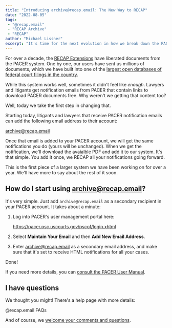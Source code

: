 ```yaml
---
title: "Introducing archive@recap.email: The New Way to RECAP"
date: "2022-08-05"
tags:
 - "@recap.email"
 - "RECAP Archive"
 - "RECAP"
author: "Michael Lissner"
excerpt: "It's time for the next evolution in how we break down the PACER paywall."
---
```


<p class="lead">For over a decade, the <a href="/recap/">RECAP Extensions</a> have liberated documents from the PACER system. One by one, our users have sent us millions of documents, which we have built into one of the <a href="https://www.courtlistener.com/recap/">largest open databases of federal court filings in the country</a>.</p>

While this system works well, sometimes it didn't feel like *enough*. Lawyers and litigants get notification emails from PACER that contain links to download PACER documents free. Why weren't we getting that content too?

Well, today we take the first step in changing that.

Starting today, litigants and lawyers that receive PACER notification emails can add the following email address to their account:

<AlertBox><p class="text-center text-lg font-bold">archive@recap.email</p></AlertBox>

Once that email is added to your PACER account, we will get the same notifications you do (yours will be unchanged). When we get the notification, we'll download the avaialble PDF and add it to our system. It's that simple. You add it once, we RECAP all your notifications going forward.

This is the first piece of a larger system we have been working on for over a year. We'll have more to say about the rest of it soon.


## How do I start using archive@recap.email?

It's very simple. Just add `archive@recap.email` as a secondary recipient in your PACER account. It takes about a minute:

1. Log into PACER's user management portal here:

    <https://pacer.psc.uscourts.gov/pscof/login.xhtml>

2. Select **Maintain Your Email** and then **Add New Email Address**.

3. Enter archive@recap.email as a secondary email address, and make sure that it's set to receive HTML notifications for all your cases.

Done!

If you need more details, you can [consult the PACER User Manual][um].

## I have questions

We thought you might! There's a help page with more details:

<PurpleButton href="https://www.courtlistener.com/help/recap/email/" size="lg">@recap.email FAQs</PurpleButton>

And of course, we [welcome your comments and questions][c].




[r]: /recap/
[recap]: https://www.courtlistener.com/recap/
[details]: https://www.courtlistener.com/help/recap/email/
[um]: https://www.dcd.uscourts.gov/sites/dcd/files/2016_Utilities_Menu.pdf#page=4
[c]: /contact/